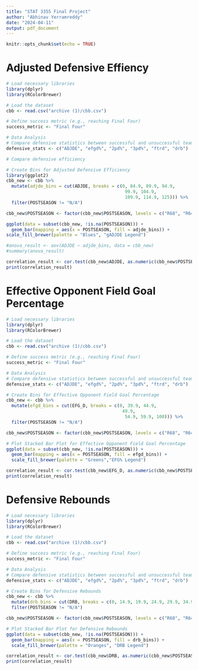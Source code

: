 ```yaml
---
title: "STAT 3355 Final Project"
author: "Abhinav Yerramreddy"
date: "2024-04-11"
output: pdf_document
---
```


```r
knitr::opts_chunk$set(echo = TRUE)
```

# Adjusted Defensive Effiency

```r
# Load necessary libraries
library(dplyr)
library(RColorBrewer)

# Load the dataset
cbb <- read.csv("archive (1)/cbb.csv")

# Define success metric (e.g., reaching Final Four)
success_metric <- "Final Four"

# Data Analysis
# Compare defensive statistics between successful and unsuccessful teams
defensive_stats <- c("ADJDE", "efgd%", "2pd%", "3pd%", "ftrd", "drb")

# Compare defensive efficiency 

# Create Bins for Adjusted Defensive Efficiency
library(ggplot2)
cbb_new <- cbb %>%
  mutate(adjde_bins = cut(ADJDE, breaks = c(0, 84.9, 89.9, 94.9,
                                             99.9, 104.9,
                                             109.9, 114.9, 125))) %>%
  filter(POSTSEASON != "N/A")

cbb_new$POSTSEASON <- factor(cbb_new$POSTSEASON, levels = c("R68", "R64", "R32", "S16", "E8", "F4", "2ND", "Champions"))

ggplot(data = subset(cbb_new, !is.na(POSTSEASON))) +
  geom_bar(mapping = aes(x = POSTSEASON, fill = adjde_bins)) +
scale_fill_brewer(palette = "Blues", "gADJDE Legend")

#anova_result <- aov(ADJDE ~ adjde_bins, data = cbb_new)
#summary(anova_result)

correlation_result <- cor.test(cbb_new$ADJDE, as.numeric(cbb_new$POSTSEASON), method = "spearman")
print(correlation_result)


```

# Effective Opponent Field Goal Percentage

```r
# Load necessary libraries
library(dplyr)
library(RColorBrewer)

# Load the dataset
cbb <- read.csv("archive (1)/cbb.csv")

# Define success metric (e.g., reaching Final Four)
success_metric <- "Final Four"

# Data Analysis
# Compare defensive statistics between successful and unsuccessful teams
defensive_stats <- c("ADJDE", "efgd%", "2pd%", "3pd%", "ftrd", "drb")

# Create Bins for Effective Opponent Field Goal Percentage
cbb_new <- cbb %>%
  mutate(efgd_bins = cut(EFG_D, breaks = c(0, 39.9, 44.9,
                                            49.9,
                                             54.9, 59.9, 100))) %>%
  filter(POSTSEASON != "N/A")

cbb_new$POSTSEASON <- factor(cbb_new$POSTSEASON, levels = c("R68", "R64", "R32", "S16", "E8", "F4", "2ND", "Champions"))

# Plot Stacked Bar Plot for Effective Opponent Field Goal Percentage
ggplot(data = subset(cbb_new, !is.na(POSTSEASON))) +
  geom_bar(mapping = aes(x = POSTSEASON, fill = efgd_bins)) +
  scale_fill_brewer(palette = "Greens","EFG% Legend")

correlation_result <- cor.test(cbb_new$EFG_D, as.numeric(cbb_new$POSTSEASON), method = "spearman")
print(correlation_result)

```

# Defensive Rebounds

```r
# Load necessary libraries
library(dplyr)
library(RColorBrewer)

# Load the dataset
cbb <- read.csv("archive (1)/cbb.csv")

# Define success metric (e.g., reaching Final Four)
success_metric <- "Final Four"

# Data Analysis
# Compare defensive statistics between successful and unsuccessful teams
defensive_stats <- c("ADJDE", "efgd%", "2pd%", "3pd%", "ftrd", "drb")

# Create Bins for Defensive Rebounds
cbb_new <- cbb %>%
  mutate(drb_bins = cut(DRB, breaks = c(0, 14.9, 19.9, 24.9, 29.9, 34.9, 39.9, 44.9))) %>%
  filter(POSTSEASON != "N/A")

cbb_new$POSTSEASON <- factor(cbb_new$POSTSEASON, levels = c("R68", "R64", "R32", "S16", "E8", "F4", "2ND", "Champions"))

# Plot Stacked Bar Plot for Defensive Rebounds
ggplot(data = subset(cbb_new, !is.na(POSTSEASON))) +
  geom_bar(mapping = aes(x = POSTSEASON, fill = drb_bins)) +
  scale_fill_brewer(palette = "Oranges", "DRB Legend")

correlation_result <- cor.test(cbb_new$DRB, as.numeric(cbb_new$POSTSEASON), method = "spearman")
print(correlation_result)
```